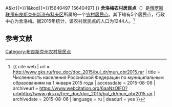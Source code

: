 {{Infobox Settlement
| official_name = 舍洛梅农村居民点
| native_name = Шеломовское сельское поселение
| settlement_type = [[农村居民点|农村居民点]]
| subdivision_type = [[国家|国家]]
| subdivision_type1 = [[州_(俄罗斯)|州]]
| subdivision_type2 = [[区_(苏联)|区]]
| subdivision_name = {{RUS}}
| subdivision_name1 = [[布良斯克州|布良斯克州]]
| subdivision_name2 = [[新济布科夫区|新济布科夫区]]
| seat_type = 行政中心
| seat = 舍洛梅
| population_as_of=2015
| population_footnotes = <ref name=stat />
| population_total = 1244
| coordinates_display = inline,title
| latd =  | latm =  | lats =  | latNS = N
| longd =  | longm =  | longs =  | longEW = E
| timezone = [[莫斯科时间|MSK]]
| utc_offset = +3
| blank_name = [[俄罗斯市政土地区划代码|OKTMO编码]]
| blank_info = [http://classif.spb.ru/classificators/view/tma.php?st{{=}}A&kr{{=}}1&kod{{=}}15640497 15640497]
}}
'''舍洛梅农村居民点'''（{{lang-ru|Шеломовское сельское поселение}}）是[[俄罗斯联邦|俄罗斯联邦]][[布良斯克州|布良斯克州]][[新济布科夫区|新济布科夫区]]所属的一个[[农村居民点|农村居民点]]。其下辖有5个居民点，行政中心为舍洛梅。据2015年统计，该农村居民点的人口为1244人。<ref name=stat>{{ cite web | url = http://www.gks.ru/free_doc/doc_2015/bul_dr/mun_obr2015.rar | title = Численность населения Российской Федерации по муниципальным образованиям на 1 января 2015 года | accessdate = 2015-08-06 | archiveurl = https://www.webcitation.org/6aaNzOlFO?url=http://www.gks.ru/free_doc/doc_2015/bul_dr/mun_obr2015.rar | archivedate = 2015-08-06 | language = ru | deadurl = yes }}</ref>

== 参考文献 ==
{{reflist}}

{{Russia-stub}}

[[Category:布良斯克州农村居民点|Category:布良斯克州农村居民点]]
